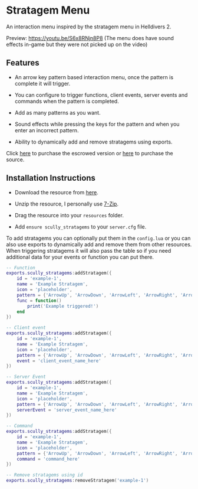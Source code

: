 # Stratagem Menu

An interaction menu inspired by the stratagem menu in Helldivers 2.

Preview: https://youtu.be/S6x8RNjn8P8 (The menu does have sound effects in-game but they were not picked up on the video)

## Features

- An arrow key pattern based interaction menu, once the pattern is complete it will trigger.

- You can configure to trigger functions, client events, server events and commands when the pattern is completed.

- Add as many patterns as you want.

- Sound effects while pressing the keys for the pattern and when you enter an incorrect pattern.

- Ability to dynamically add and remove stratagems using exports.

Click [here](https://scullys-development.tebex.io/package/6221272) to purchase the escrowed version or [here](https://scullys-development.tebex.io/package/6221274) to purchase the source.

## Installation Instructions

- Download the resource from [here](https://keymaster.fivem.net/asset-grants).

- Unzip the resource, I personally use [7-Zip](https://www.7-zip.org/).

- Drag the resource into your `resources` folder.

- Add `ensure scully_stratagems` to your `server.cfg` file.

To add stratagems you can optionally put them in the `config.lua` or you can also use exports to dynamically add and remove them from other resources. When triggering stratagems it will also pass the table so if you need additional data for your events or function you can put there.

```lua
-- Function
exports.scully_stratagems:addStratagem({
    id = 'example-1',
    name = 'Example Stratagem',
    icon = 'placeholder',
    pattern = {'ArrowUp', 'ArrowDown', 'ArrowLeft', 'ArrowRight', 'ArrowRight', 'ArrowRight'},
    func = function()
        print('Example triggered!')
    end
})

-- Client event
exports.scully_stratagems:addStratagem({
    id = 'example-1',
    name = 'Example Stratagem',
    icon = 'placeholder',
    pattern = {'ArrowUp', 'ArrowDown', 'ArrowLeft', 'ArrowRight', 'ArrowRight', 'ArrowRight'},
    event = 'client_event_name_here'
})

-- Server Event
exports.scully_stratagems:addStratagem({
    id = 'example-1',
    name = 'Example Stratagem',
    icon = 'placeholder',
    pattern = {'ArrowUp', 'ArrowDown', 'ArrowLeft', 'ArrowRight', 'ArrowRight', 'ArrowRight'},
    serverEvent = 'server_event_name_here'
})

-- Command
exports.scully_stratagems:addStratagem({
    id = 'example-1',
    name = 'Example Stratagem',
    icon = 'placeholder',
    pattern = {'ArrowUp', 'ArrowDown', 'ArrowLeft', 'ArrowRight', 'ArrowRight', 'ArrowRight'},
    command = 'command_here'
})

-- Remove stratagems using id
exports.scully_stratagems:removeStratagem('example-1')
```